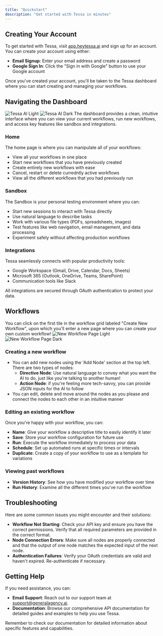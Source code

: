 ```yaml
---
title: "Quickstart"
description: "Get started with Tessa in minutes"
---
```


## Creating Your Account
To get started with Tessa, visit [app.heytessa.ai](https://app.heytessa.ai) and sign up for an account. You can create your account using either:

- **Email Signup**: Enter your email address and create a password
- **Google Sign In**: Click the "Sign in with Google" button to use your Google account

Once you've created your account, you'll be taken to the Tessa dashboard where you can start creating and managing your workflows.

## Navigating the Dashboard
<img
  className="block dark:hidden"
  src="/images/hero-light.png"
  alt="Tessa AI Light"
/>
<img
  className="hidden dark:block"
  src="/images/hero-dark.png"
  alt="Tessa AI Dark"
/>
The dashboard provides a clean, intuitive interface where you can view your current workflows, run new workflows, and access key features like sandbox and integrations.

### Home
The home page is where you can manipulate all of your workflows:
- View all your workflows in one place
- Start new workflows that you have previously created
- Create entirely new workflows with ease
- Cancel, restart or delete curredntly active workflows
- View all the different workflows that you had previously run

### Sandbox
The Sandbox is your personal testing environment where you can:
- Start new sessions to interact with Tessa directly
- Use natural language to describe tasks
- Work with various file types (PDFs, spreadsheets, images)
- Test features like web navigation, email management, and data processing
- Experiment safely without affecting production workflows

### Integrations
Tessa seamlessly connects with popular productivity tools:
- Google Workspace (Gmail, Drive, Calendar, Docs, Sheets)
- Microsoft 365 (Outlook, OneDrive, Teams, SharePoint)
- Communication tools like Slack

All integrations are secured through OAuth authentication to protect your data.

## Workflows
You can click on the first tile in the workflow grid labeled "Create New Workflow", upon which you'll enter a new page where you can create your own custom workflow!
<img
  className="block dark:hidden"
  src="/images/new-workflow-light.png"
  alt="New Workflow Page Light"
/>
<img
  className="hidden dark:block"
  src="/images/new-workflow-dark.png"
  alt="New Workflow Page Dark"
/>

### Creating a new workflow
- You can add new nodes using the 'Add Node' section at the top left. There are two types of nodes:
  - **Directive Node**: Use natural language to convey what you want the AI to do, just like you're talking to another human!
  - **Action Node**: if you're feeling more tech-savvy, you can provide JSON inputs for the AI to follow
- You can edit, delete and move around the nodes as you please and connect the nodes to each other in an intuitive manner

### Editing an existing workflow
Once you're happy with your workflow, you can:
- **Name**: Give your workflow a descriptive title to easily identify it later
- **Save**: Store your workflow configuration for future use
- **Run**: Execute the workflow immediately to process your data
- **Schedule**: Set up automated runs at specific times or intervals
- **Duplicate**: Create a copy of your workflow to use as a template for variations

### Viewing past workflows
- **Version History**: See how you have modified your workflow over time
- **Run History**: Examine all the different times you've run the workflow

## Troubleshooting

Here are some common issues you might encounter and their solutions:
- **Workflow Not Starting**: Check your API key and ensure you have the correct permissions. Verify that all required parameters are provided in the correct format.
- **Node Connection Errors**: Make sure all nodes are properly connected and that the output of one node matches the expected input of the next node.
- **Authentication Failures**: Verify your OAuth credentials are valid and haven't expired. Re-authenticate if necessary.

## Getting Help

If you need assistance, you can:
- **Email Support**: Reach out to our support team at support@generalagency.ai.
- **Documentation**: Browse our comprehensive API documentation for detailed guides and examples to help you use Tessa.

<Note>
  Remember to check our documentation for detailed information about specific features and capabilities.
</Note> 